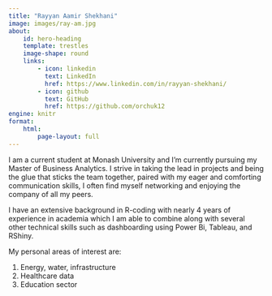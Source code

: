 ```yaml
---
title: "Rayyan Aamir Shekhani"
image: images/ray-am.jpg
about:
    id: hero-heading
    template: trestles
    image-shape: round
    links:
        - icon: linkedin
          text: LinkedIn
          href: https://www.linkedin.com/in/rayyan-shekhani/
        - icon: github
          text: GitHub
          href: https://github.com/orchuk12
engine: knitr
format:
    html:
        page-layout: full
---
```


::: {#hero-heading}

I am a current student at Monash University and I'm currently pursuing my Master of Business Analytics. I strive in taking the lead in projects and being the glue that sticks the team together, paired with my eager and comforting communication skills, I often find myself networking and enjoying the company of all my peers. 

I have an extensive background in R-coding with nearly 4 years of experience in academia which I am able to combine along with several other technical skills such as dashboarding using Power Bi, Tableau, and RShiny.  

My personal areas of interest are:

1) Energy, water, infrastructure
2) Healthcare data
3) Education sector

:::




